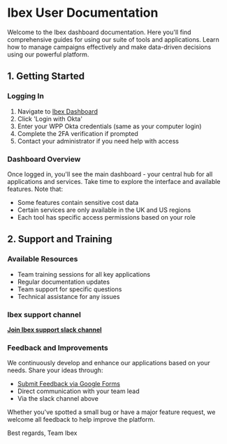 
# Ibex User Documentation

Welcome to the Ibex dashboard documentation. Here you'll find comprehensive guides for using our suite of tools and applications. Learn how to manage campaigns effectively and make data-driven decisions using our powerful platform.

## 1. Getting Started

### Logging In
1. Navigate to [Ibex Dashboard](https://ibex.goatagency.com/dashboard)
2. Click 'Login with Okta'
3. Enter your WPP Okta credentials (same as your computer login)
4. Complete the 2FA verification if prompted
5. Contact your administrator if you need help with access

### Dashboard Overview
Once logged in, you'll see the main dashboard - your central hub for all applications and services. Take time to explore the interface and available features. Note that:
- Some features contain sensitive cost data
- Certain services are only available in the UK and US regions
- Each tool has specific access permissions based on your role

## 2. Support and Training

### Available Resources
- Team training sessions for all key applications
- Regular documentation updates
- Team support for specific questions
- Technical assistance for any issues

### Ibex support channel

**[Join Ibex support slack channel](https://thegoatagency.slack.com/archives/C089WQJ69LM)**

### Feedback and Improvements
We continuously develop and enhance our applications based on your needs. Share your ideas through:
- [Submit Feedback via Google Forms](https://docs.google.com/forms/d/e/1FAIpQLSeZ30gytgw7IVnvFDesDDDmNxuwTYNPoAl8KaZG3Vzwz2FeKg/viewform)
- Direct communication with your team lead
- Via the slack channel above

Whether you've spotted a small bug or have a major feature request, we welcome all feedback to help improve the platform.

Best regards,
Team Ibex